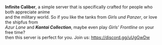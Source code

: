 '''Infinite Caliber''', a simple server that is specifically crafted for people who both appreciate anime <br />and the military world. So if you like the tanks from ''Girls und Panzer'', or love the shipfus from <br />''Azur Lane'' and '''''Kantai Collection''''', maybe even play ''Girls' Frontline'' on your free time? <br />then this server is perfect for you. Join us: https://discord.gg/uUgGwDw<ac_metadata title="Discord server for military and anime fans"> </ac_metadata>